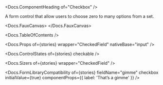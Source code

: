 


<Meta of={stories} />

<Docs.ComponentHeading of="Checkbox" />

A form control that allow users to choose zero to many options from a set.

<Docs.FauxCanvas>
  <Checkbox label="Don’t not opt out of my newsletter 😈" />
</Docs.FauxCanvas>

<Docs.TableOfContents />

<Docs.Props of={stories} wrapper="CheckedField" nativeBase="input" />

<Docs.ControlStates of={stories} checkable />

<Docs.Sizers of={stories} wrapper="CheckedField" />

<Docs.FormLibraryCompatibility
  of={stories}
  fieldName="gimme"
  checkbox
  initialValue={true}
  componentProps={{ label: 'That’s a gimme' }}
/>
